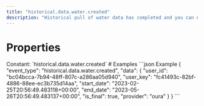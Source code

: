 ```yaml
---
title: "historical.data.water.created"
description: "Historical pull of water data has completed and you can now pull data for this resource."
---
```

# Properties
<ResponseField name="event_type" type="const string" required="true">
Constant: `historical.data.water.created`
</ResponseField>
<ResponseField name="data" type="HistoricalDataCreated" required="true">
<Expandable title="HistoricalDataCreated" defaultOpen="true">
<ResponseField name="user_id" type="string" required="true">
</ResponseField>
<ResponseField name="user_key" type="string" required="true">
</ResponseField>
<ResponseField name="start_date" type="string" required="true">
</ResponseField>
<ResponseField name="end_date" type="string" required="true">
</ResponseField>
<ResponseField name="is_final" type="boolean" required="true">
</ResponseField>
<ResponseField name="provider" type="string" required="true">
</ResponseField>
</Expandable>
</ResponseField>
# Examples
<CodeGroup>
```json Example
{
  "event_type": "historical.data.water.created",
  "data": {
    "user_id": "bc04bcca-7b94-48ff-807c-a286aa05d940",
    "user_key": "fc41493c-82bf-4886-88ee-ec3b735d14aa",
    "start_date": "2023-02-25T20:56:49.483118+00:00",
    "end_date": "2023-05-26T20:56:49.483137+00:00",
    "is_final": true,
    "provider": "oura"
  }
}
```
</CodeGroup>
